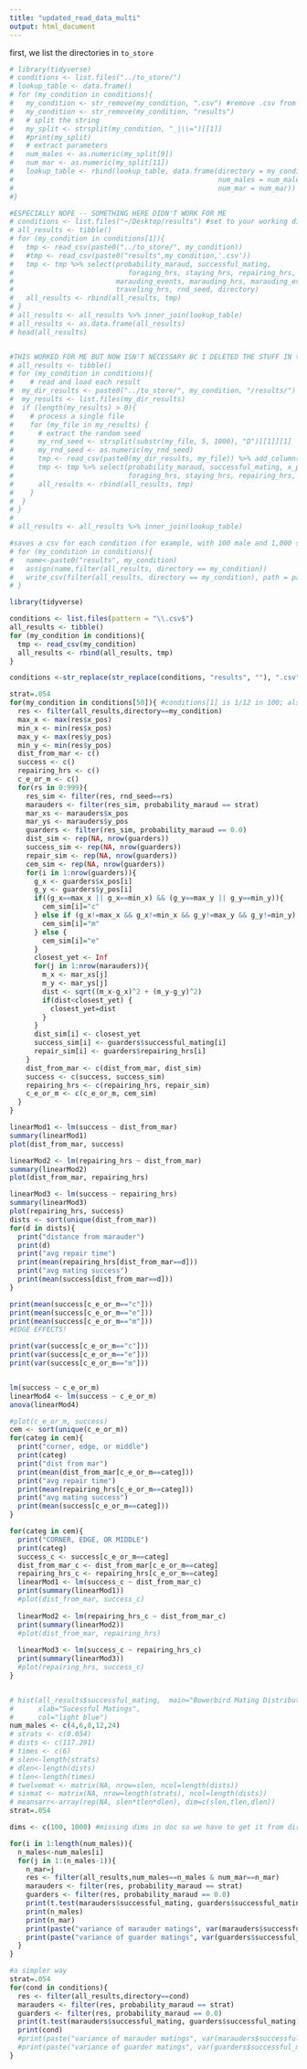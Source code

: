 ```yaml
---
title: "updated_read_data_multi"
output: html_document
---
```



first, we list the directories in `to_store`



```r
# library(tidyverse)
# conditions <- list.files("../to_store/")
# lookup_table <- data.frame()
# for (my_condition in conditions){
#   my_condition <- str_remove(my_condition, ".csv") #remove .csv from the file name in order to extract parameters without NA errors
#   my_condition <- str_remove(my_condition, "results")
#   # split the string
#   my_split <- strsplit(my_condition, "_|\\=")[[1]]
#   #print(my_split)
#   # extract parameters
#   num_males <- as.numeric(my_split[9])
#   num_mar <- as.numeric(my_split[11])
#   lookup_table <- rbind(lookup_table, data.frame(directory = my_condition, 
#                                                  num_males = num_males, 
#                                                  num_mar = num_mar))
#}
```




```r
#ESPECIALLY NOPE -- SOMETHING HERE DIDN'T WORK FOR ME 
# conditions <- list.files("~/Desktop/results") #set to your working directory
# all_results <- tibble()
# for (my_condition in conditions[1]){
#   tmp <- read_csv(paste0("../to_store/", my_condition))
#   #tmp <- read_csv(paste0("results",my_condition,'.csv'))
#   tmp <- tmp %>% select(probability_maraud, successful_mating,
#                            foraging_hrs, staying_hrs, repairing_hrs,
#                         marauding_events, marauding_hrs, marauding_events,
#                         traveling_hrs, rnd_seed, directory)
#   all_results <- rbind(all_results, tmp)
# }
# all_results <- all_results %>% inner_join(lookup_table)
# all_results <- as.data.frame(all_results)
# head(all_results)


#THIS WORKED FOR ME BUT NOW ISN'T NECESSARY BC I DELETED THE STUFF IN to_store
# all_results <- tibble()
# for (my_condition in conditions){ 
#    # read and load each result
#  my_dir_results <- paste0("../to_store/", my_condition, "/results/")
#  my_results <- list.files(my_dir_results)
#  if (length(my_results) > 0){
#    # process a single file
#    for (my_file in my_results) {
#      # extract the random seed
#      my_rnd_seed <- strsplit(substr(my_file, 5, 1000), "D")[[1]][1]
#      my_rnd_seed <- as.numeric(my_rnd_seed)
#      tmp <- read_csv(paste0(my_dir_results, my_file)) %>% add_column(rnd_seed = my_rnd_seed, directory = my_condition)
#      tmp <- tmp %>% select(probability_maraud, successful_mating, x_pos, y_pos,
#                            foraging_hrs, staying_hrs, repairing_hrs, marauding_events, marauding_hrs, traveling_hrs, rnd_seed, directory)
#      all_results <- rbind(all_results, tmp)
#    }
#  }
# }
# 
# all_results <- all_results %>% inner_join(lookup_table)

```

```r
#saves a csv for each condition (for example, with 100 male and 1,000 simulations, this results in 100,000 rows) -- ALREADY USED
# for (my_condition in conditions){
#   name<-paste0("results", my_condition) 
#   assign(name,filter(all_results, directory == my_condition))
#   write_csv(filter(all_results, directory == my_condition), path = paste0("results",my_condition,'.csv'))
# }
```

```r
library(tidyverse)

conditions <- list.files(pattern = "\\.csv$")
all_results <- tibble()
for (my_condition in conditions){
  tmp <- read_csv(my_condition)
  all_results <- rbind(all_results, tmp)
}

conditions <-str_replace(str_replace(conditions, "results", ""), ".csv", "")


```

```r
strat=.054
for(my_condition in conditions[50]){ #conditions[1] is 1/12 in 100; also try 35 (1/4 in 100) and 50 (1/12 in 1000)
  res <- filter(all_results,directory==my_condition)
  max_x <- max(res$x_pos)
  min_x <- min(res$x_pos)
  max_y <- max(res$y_pos)
  min_y <- min(res$y_pos)
  dist_from_mar <- c()
  success <- c()
  repairing_hrs <- c()
  c_e_or_m <- c()
  for(rs in 0:999){
    res_sim <- filter(res, rnd_seed==rs)
    marauders <- filter(res_sim, probability_maraud == strat)
    mar_xs <- marauders$x_pos
    mar_ys <- marauders$y_pos
    guarders <- filter(res_sim, probability_maraud == 0.0)
    dist_sim <- rep(NA, nrow(guarders))
    success_sim <- rep(NA, nrow(guarders))
    repair_sim <- rep(NA, nrow(guarders))
    cem_sim <- rep(NA, nrow(guarders))
    for(i in 1:nrow(guarders)){
      g_x <- guarders$x_pos[i]
      g_y <- guarders$y_pos[i]
      if((g_x==max_x || g_x==min_x) && (g_y==max_y || g_y==min_y)){
        cem_sim[i]="c"
      } else if (g_x!=max_x && g_x!=min_x && g_y!=max_y && g_y!=min_y) {
        cem_sim[i]="m"        
      } else {
        cem_sim[i]="e"
      }
      closest_yet <- Inf
      for(j in 1:nrow(marauders)){
        m_x <- mar_xs[j]
        m_y <- mar_ys[j]
        dist <- sqrt((m_x-g_x)^2 + (m_y-g_y)^2)
        if(dist<closest_yet) {
          closest_yet=dist
        }
      }
      dist_sim[i] <- closest_yet
      success_sim[i] <- guarders$successful_mating[i]
      repair_sim[i] <- guarders$repairing_hrs[i]
    }
    dist_from_mar <- c(dist_from_mar, dist_sim)
    success <- c(success, success_sim)
    repairing_hrs <- c(repairing_hrs, repair_sim)
    c_e_or_m <- c(c_e_or_m, cem_sim)
  }
}
```

```r
linearMod1 <- lm(success ~ dist_from_mar)
summary(linearMod1)
plot(dist_from_mar, success)

linearMod2 <- lm(repairing_hrs ~ dist_from_mar)
summary(linearMod2)
plot(dist_from_mar, repairing_hrs)

linearMod3 <- lm(success ~ repairing_hrs)
summary(linearMod3)
plot(repairing_hrs, success)
dists <- sort(unique(dist_from_mar))
for(d in dists){
  print("distance from marauder")
  print(d)
  print("avg repair time")
  print(mean(repairing_hrs[dist_from_mar==d]))
  print("avg mating success")
  print(mean(success[dist_from_mar==d]))
}


```


```r

print(mean(success[c_e_or_m=="c"]))
print(mean(success[c_e_or_m=="e"]))
print(mean(success[c_e_or_m=="m"]))
#EDGE EFFECTS!

print(var(success[c_e_or_m=="c"]))
print(var(success[c_e_or_m=="e"]))
print(var(success[c_e_or_m=="m"]))


lm(success ~ c_e_or_m)
linearMod4 <- lm(success ~ c_e_or_m)
anova(linearMod4)

#plot(c_e_or_m, success)
cem <- sort(unique(c_e_or_m))
for(categ in cem){
  print("corner, edge, or middle")
  print(categ)
  print("dist from mar")
  print(mean(dist_from_mar[c_e_or_m==categ]))
  print("avg repair time")
  print(mean(repairing_hrs[c_e_or_m==categ]))
  print("avg mating success")
  print(mean(success[c_e_or_m==categ]))
}

```

```r

for(categ in cem){
  print("CORNER, EDGE, OR MIDDLE")
  print(categ)
  success_c <- success[c_e_or_m==categ]
  dist_from_mar_c <- dist_from_mar[c_e_or_m==categ]
  repairing_hrs_c <- repairing_hrs[c_e_or_m==categ]
  linearMod1 <- lm(success_c ~ dist_from_mar_c)
  print(summary(linearMod1))
  #plot(dist_from_mar, success_c)
  
  linearMod2 <- lm(repairing_hrs_c ~ dist_from_mar_c)
  print(summary(linearMod2))
  #plot(dist_from_mar, repairing_hrs)
  
  linearMod3 <- lm(success_c ~ repairing_hrs_c)
  print(summary(linearMod3))
  #plot(repairing_hrs, success_c)
}



```


```r
# hist(all_results$successful_mating,  main="Bowerbird Mating Distribution", 
#      xlab="Sucessful Matings",  
#      col="light blue")
num_males <- c(4,6,8,12,24)
# strats <- c(0.054)
# dists <- c(117.291)
# times <- c(6)
# slen<-length(strats)
# dlen<-length(dists)
# tlen<-length(times)
# twelvemat <- matrix(NA, nrow=slen, ncol=length(dists))
# sixmat <- matrix(NA, nrow=length(strats), ncol=length(dists))
# meansarr<-array(rep(NA, slen*tlen*dlen), dim=c(slen,tlen,dlen))
strat=.054

dims <- c(100, 1000) #missing dims in doc so we have to get it from directory... WILL DEAL LATER

for(i in 1:length(num_males)){
  n_males<-num_males[i]
  for(j in 1:(n_males-1)){
    n_mar=j
    res <- filter(all_results,num_males==n_males & num_mar==n_mar)
    marauders <- filter(res, probability_maraud == strat)
    guarders <- filter(res, probability_maraud == 0.0)
    print(t.test(marauders$successful_mating, guarders$successful_mating))
    print(n_males)
    print(n_mar)
    print(paste("variance of marauder matings", var(marauders$successful_mating)))
    print(paste("variance of guarder matings", var(guarders$successful_mating)))
  }
}

```

```r

#a simpler way
strat=.054
for(cond in conditions){
  res <- filter(all_results,directory==cond)
  marauders <- filter(res, probability_maraud == strat)
  guarders <- filter(res, probability_maraud == 0.0)
  print(t.test(marauders$successful_mating, guarders$successful_mating))
  print(cond)
  #print(paste("variance of marauder matings", var(marauders$successful_mating)))
  #print(paste("variance of guarder matings", var(guarders$successful_mating)))
}
```

